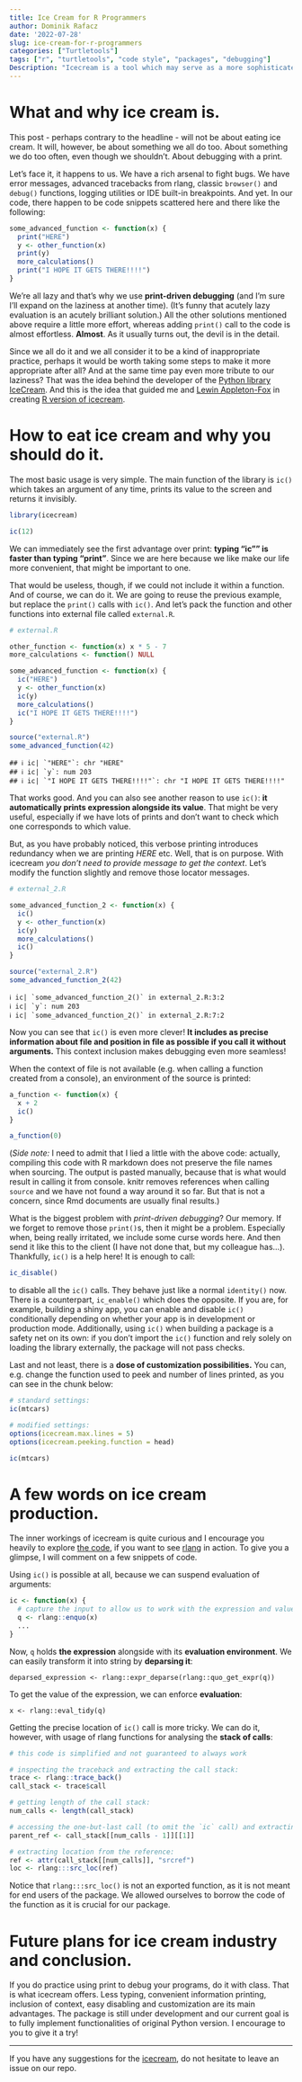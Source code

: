 ```yaml
---
title: Ice Cream for R Programmers
author: Dominik Rafacz
date: '2022-07-28'
slug: ice-cream-for-r-programmers
categories: ["Turtletools"]
tags: ["r", "turtletools", "code style", "packages", "debugging"]
Description: "Icecream is a tool which may serve as a more sophisticated replacement of using print while debugging."
---
```


# What and why ice cream is.

This post - perhaps contrary to the headline - will not be about eating ice cream. It will, however, be about something we all do too. About something we do too often, even though we shouldn't. About debugging with a print. 

Let's face it, it happens to us. We have a rich arsenal to fight bugs. We have error messages, advanced tracebacks from rlang, classic `browser()` and `debug()` functions, logging utilities or IDE built-in breakpoints. And yet. In our code, there happen to be code snippets scattered here and there like the following:

```r
some_advanced_function <- function(x) {
  print("HERE")
  y <- other_function(x)
  print(y)
  more_calculations()
  print("I HOPE IT GETS THERE!!!!")
}
```

We're all lazy and that's why we use **print-driven debugging** (and I'm sure I'll expand on the laziness at another time). (It's funny that acutely lazy evaluation is an acutely brilliant solution.) All the other solutions mentioned above require a little more effort, whereas adding `print()` call to the code is almost effortless. **Almost**. As it usually turns out, the devil is in the detail.

Since we all do it and we all consider it to be a kind of inappropriate practice, perhaps it would be worth taking some steps to make it more appropriate after all? And at the same time pay even more tribute to our laziness? That was the idea behind the developer of the [Python library IceCream](https://github.com/gruns/icecream). And this is the idea that guided me and [Lewin Appleton-Fox](https://github.com/lewinfox) in creating [R version of icecream](https://github.com/lewinfox/icecream).

# How to eat ice cream and why you should do it.

The most basic usage is very simple. The main function of the library is `ic()` which takes an argument of any time, prints its value to the screen and returns it invisibly.

```r
library(icecream)

ic(12)
```

We can immediately see the first advantage over print: **typing "ic"" is faster than typing "print"**. Since we are here because we like make our life more convenient, that might be important to one.

That would be useless, though, if we could not include it within a function. And of course, we can do it. We are going to reuse the previous example, but replace the `print()` calls with `ic()`. And let's pack the function and other functions into external file called `external.R`.

```r
# external.R

other_function <- function(x) x * 5 - 7
more_calculations <- function() NULL

some_advanced_function <- function(x) {
  ic("HERE")
  y <- other_function(x)
  ic(y)
  more_calculations()
  ic("I HOPE IT GETS THERE!!!!")
}

```

```r
source("external.R")
some_advanced_function(42)
```

```
## ℹ ic| `"HERE"`: chr "HERE"
## ℹ ic| `y`: num 203
## ℹ ic| `"I HOPE IT GETS THERE!!!!"`: chr "I HOPE IT GETS THERE!!!!"
```
That works good. And you can also see another reason to use `ic()`: **it automatically prints expression alongside its value**. That might be very useful, especially if we have lots of prints and don't want to check which one corresponds to which value.

But, as you have probably noticed, this verbose printing introduces redundancy when we are printing *HERE* etc. Well, that is on purpose. With icecream *you don't need to provide message to get the context*. Let's modify the function slightly and remove those locator messages.

```r
# external_2.R

some_advanced_function_2 <- function(x) {
  ic()
  y <- other_function(x)
  ic(y)
  more_calculations()
  ic()
}
```

```r
source("external_2.R")
some_advanced_function_2(42)
```

```
ℹ ic| `some_advanced_function_2()` in external_2.R:3:2
ℹ ic| `y`: num 203
ℹ ic| `some_advanced_function_2()` in external_2.R:7:2
```

Now you can see that `ic()` is even more clever! **It includes as precise information about file and position in file as possible if you call it without arguments.** This context inclusion makes debugging even more seamless! 

When the context of file is not available (e.g. when calling a function created from a console), an environment of the source is printed:

```r
a_function <- function(x) {
  x + 2
  ic()
}

a_function(0)
```

(*Side note:* I need to admit that I lied a little with the above code: actually, compiling this code with R markdown does not preserve the file names when sourcing. The output is pasted manually, because that is what would result in calling it from console. knitr removes references when calling `source` and we have not found a way around it so far. But that is not a concern, since Rmd documents are usually final results.)

What is the biggest problem with *print-driven debugging*? Our memory. If we forget to remove those `print()`s, then it might be a problem. Especially when, being really irritated, we include some curse words here. And then send it like this to the client (I have not done that, but my colleague has...). Thankfully, `ic()` is a help here! It is enough to call:

```r
ic_disable()
```

to disable all the `ic()` calls. They behave just like a normal `identity()` now. There is a counterpart, `ic_enable()` which does the opposite. If you are, for example, building a shiny app, you can enable and disable `ic()` conditionally depending on whether your app is in development or production mode. Additionally, using `ic()` when building a package is a safety net on its own: if you don't import the `ic()` function and rely solely on loading the library externally, the package will not pass checks.

Last and not least, there is a **dose of customization possibilities.** You can, e.g. change the function used to peek and number of lines printed, as you can see in the chunk below:

```r
# standard settings:
ic(mtcars)

# modified settings:
options(icecream.max.lines = 5)
options(icecream.peeking.function = head)

ic(mtcars)
```

# A few words on ice cream production.

The inner workings of icecream is quite curious and I encourage you heavily to explore [the code](https://github.com/lewinfox/icecream/blob/master/R/ic.R), if you want to see [rlang](https://rlang.r-lib.org/) in action. To give you a glimpse, I will comment on a few snippets of code. 

Using `ic()` is possible at all, because we can suspend evaluation of arguments:

```r
ic <- function(x) {
  # capture the input to allow us to work with the expression and value separately
  q <- rlang::enquo(x)
  ...
}
```

Now, `q` holds **the expression** alongside with its **evaluation environment**. We can easily transform it into string by **deparsing it**:

```
deparsed_expression <- rlang::expr_deparse(rlang::quo_get_expr(q))
```

To get the value of the expression, we can enforce **evaluation**:

```
x <- rlang::eval_tidy(q)
```

Getting the precise location of `ic()` call is more tricky. We can do it, however, with usage of rlang functions for analysing the **stack of calls**:

```r
# this code is simplified and not guaranteed to always work

# inspecting the traceback and extracting the call stack:
trace <- rlang::trace_back()
call_stack <- trace$call

# getting length of the call stack:
num_calls <- length(call_stack)

# accessing the one-but-last call (to omit the `ic` call) and extracting parent reference:
parent_ref <- call_stack[[num_calls - 1]][[1]]

# extracting location from the reference:
ref <- attr(call_stack[[num_calls]], "srcref")
loc <- rlang:::src_loc(ref)
```

Notice that `rlang:::src_loc()` is not an exported function, as it is not meant for end users of the package. We allowed ourselves to borrow the code of the function as it is crucial for our package.

# Future plans for ice cream industry and conclusion.

If you do practice using print to debug your programs, do it with class. That is what icecream offers. Less typing, convenient information printing, inclusion of context, easy disabling and customization are its main advantages. The package is still under development and our current goal is to fully implement functionalities of original Python version. I encourage to you to give it a try!

---

If you have any suggestions for the [icecream](https://github.com/lewinfox/icecream), do not hesitate to leave an issue on our repo. 
